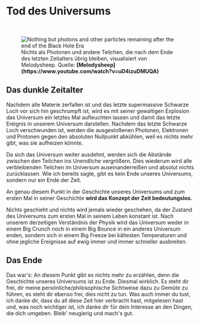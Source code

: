 
# Tod des Universums

<ReadingTime />
<AudioPlayer ident="death" />

<br/>
<figure>
<Image src={require(".//../../../resources/images/particles.png")} alt="Nothing but photons and other particles remaining after the end of the Black Hole Era" />
<figcaption style={{ color: "rgb(156, 156, 156)", fontSize: "14px", marginTop: "2px" }}>Nichts als Photonen und andere Teilchen, die nach dem Ende des letzten Zeitalters übrig bleiben, visualisiert von Melodysheep. Quelle: <strong>[Melodysheep](https://www.youtube.com/watch?v=uD4izuDMUQA)</strong></figcaption>
</figure>

## Das dunkle Zeitalter
Nachdem alle Materie zerfallen ist und das letzte supermassive Schwarze Loch vor sich hin geschrumpft ist, wird es mit seiner gewaltigen Explosion das Universum ein letztes Mal aufleuchten lassen und damit das letzte Ereignis in unserem Universum darstellen. Nachdem das letzte Schwarze Loch verschwunden ist, werden die ausgestoßenen Photonen, Elektronen und Protonen gegen den absoluten Nullpunkt abkühlen, weil es nichts mehr gibt, was sie aufheizen könnte.  

Da sich das Universum weiter ausdehnt, werden sich die Abstände zwischen den Teilchen ins Unendliche vergrößern. Dies wiederum wird alle verbleibenden Teilchen im Universum auseinanderreißen und absolut nichts zurücklassen. Wie ich bereits sagte, gibt es kein Ende unseres Universums, sondern nur ein Ende der Zeit. 

An genau diesem Punkt in der Geschichte unseres Universums und zum ersten Mal in seiner Geschichte <strong>wird das Konzept der Zeit bedeutungslos.</strong>

Nichts geschieht und nichts wird jemals wieder geschehen, da der Zustand des Universums zum ersten Mal in seinem Leben konstant ist. Nach unserem derzeitigen Verständnis der Physik wird das Universum weder in einem Big Crunch noch in einem Big Bounce in ein anderes Universum enden, sondern sich in einem Big Freeze bei kältesten Temperaturen und ohne jegliche Ereignisse auf ewig immer und immer schneller ausbreiten.

## Das Ende
Das war's: An diesem Punkt gibt es nichts mehr zu erzählen, denn die Geschichte unseres Universums ist zu Ende. Diesmal wirklich. Es steht dir frei, dir meine persönliche/philosophische Sichtweise dazu zu Gemüte zu führen, es steht dir ebenso frei, dies nicht zu tun. Was auch immer du tust, ich danke dir, dass du all diese Zeit hier verbracht hast, mitgelesen hast und, was noch wichtiger ist, ich danke dir für dein Interesse an den Dingen, die dich umgeben. Bleib' neugierig und mach's gut.


<SaveArticleSection article="future-death"/>

<Analytics />